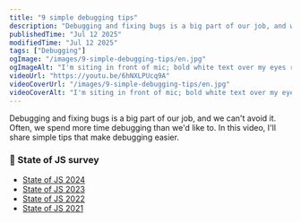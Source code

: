 ```yaml
---
title: "9 simple debugging tips"
description: "Debugging and fixing bugs is a big part of our job, and we can't avoid it. Often, we spend more time debugging than we'd like to. In this video, I'll share simple tips that make debugging easier."
publishedTime: "Jul 12 2025"
modifiedTime: "Jul 12 2025"
tags: ["Debugging"]
ogImage: "/images/9-simple-debugging-tips/en.jpg"
ogImageAlt: "I'm siting in front of mic; bold white text over my eyes reads 'NINE DEBUGGING TIPS' with 'DEBUGGING' highlighted in a red box."
videoUrl: "https://youtu.be/6hNXLPUcq9A"
videoCoverUrl: "/images/9-simple-debugging-tips/en.jpg"
videoCoverAlt: "I'm siting in front of mic; bold white text over my eyes reads 'NINE DEBUGGING TIPS' with 'DEBUGGING' highlighted in a red box."
---
```


Debugging and fixing bugs is a big part of our job, and we can't avoid it. Often, we spend more time debugging than we'd like to. In this video, I'll share simple tips that make debugging easier.

### 🔗 State of JS survey

- [State of JS 2024](https://2024.stateofjs.com/en-US/usage/#top_js_pain_points)
- [State of JS 2023](https://2023.stateofjs.com/en-US/usage/#top_js_pain_points)
- [State of JS 2022](https://2022.stateofjs.com/en-US/opinions/#top_js_pain_points)
- [State of JS 2021](https://2021.stateofjs.com/en-US/opinions/#js_pain_points_wins)

